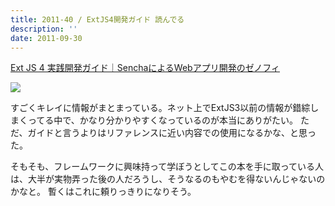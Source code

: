 ```yaml
---
title: 2011-40 / ExtJS4開発ガイド 読んでる
description: ''
date: 2011-09-30
---
```


[Ext JS 4 実践開発ガイド｜SenchaによるWebアプリ開発のゼノフィ](https://www.xenophy.com/product/sencha/guide/ext_js/)

![](/img/blog/2011-40/img_book_extjs.jpeg)

すごくキレイに情報がまとまっている。ネット上でExtJS3以前の情報が錯綜しまくってる中で、かなり分かりやすくなっているのが本当にありがたい。
ただ、ガイドと言うよりはリファレンスに近い内容での使用になるかな、と思った。

そもそも、フレームワークに興味持って学ぼうとしてこの本を手に取っている人は、大半が実物弄った後の人だろうし、そうなるのもやむを得ないんじゃないのかなと。
暫くはこれに頼りっきりになりそう。
